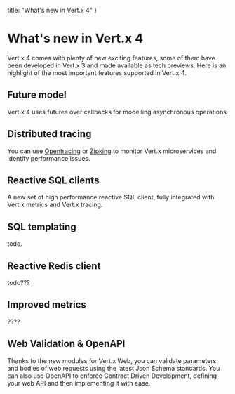 
  title: "What's new in Vert.x 4"
}

# What's new in Vert.x 4

Vert.x 4 comes with plenty of new exciting features, some of them have been developed in Vert.x 3 and made available
as tech previews.  Here is an highlight of the most important features supported in Vert.x 4.

## Future model

Vert.x 4 uses futures over callbacks for modelling asynchronous operations.

## Distributed tracing

You can use [Opentracing](https://opentracing.io/) or [Zipking](https://zipkin.io/) to monitor Vert.x microservices and
identify performance issues.

## Reactive SQL clients

A new set of high performance reactive SQL client, fully integrated with Vert.x metrics and Vert.x tracing.

## SQL templating

todo.

## Reactive Redis client

todo???

## Improved metrics

????

## Web Validation & OpenAPI

Thanks to the new modules for Vert.x Web, you can validate parameters and bodies of web requests using the latest Json Schema standards. You can also use OpenAPI to enforce Contract Driven Development, defining your web API and then implementing it with ease.







